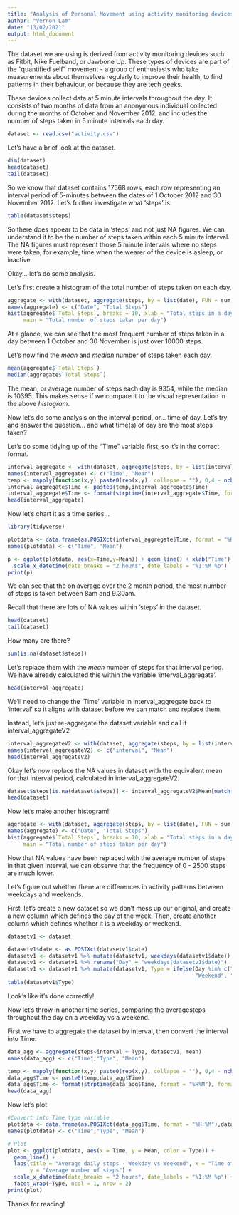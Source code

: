 ---
title: "Analysis of Personal Movement using activity monitoring devices"
author: "Vernon Lam"
date: "13/02/2021"
output: html_document
---

The dataset we are using is derived from activity monitoring devices such as Fitbit,
Nike Fuelband, or Jawbone Up. These types of devices are part of the "quantified self"
movement - a group of enthusiasts who take measurements about themselves regularly to
improve their health, to find patterns in their behaviour, or because they are tech geeks.

These devices collect data at 5 minute intervals throughout the day. It consists of two months
of data from an anonymous individual collected during the months of October and November 2012,
and includes the number of steps taken in 5 minute intervals each day.

```{r}
dataset <- read.csv("activity.csv")
```

Let's have a brief look at the dataset.

```{r cars}
dim(dataset)
head(dataset)
tail(dataset)
```

So we know that dataset contains 17568 rows, each row representing an interval period of 5-minutes between the dates of 1 October 2012 and 30 November 2012. Let's further investigate
what 'steps' is.

```{r}
table(dataset$steps)
```

So there does appear to be data in 'steps' and not just NA figures. We can understand it to be
the number of steps taken within each 5 minute interval. The NA figures must represent those 5 minute intervals where no steps were taken, for example, time when the wearer of the device is asleep, or inactive.  

Okay... let's do some analysis.

Let's first create a histogram of the total number of steps taken on each day.

```{r}
aggregate <- with(dataset, aggregate(steps, by = list(date), FUN = sum, na.rm = T))
names(aggregate) <- c("Date", "Total Steps")
hist(aggregate$`Total Steps`, breaks = 10, xlab = "Total steps in a day", ylab = "Frequency",
     main = "Total number of steps taken per day")
```

At a glance, we can see that the most frequent number of steps taken in a day between 1 October and 30 November is just over 10000 steps.

Let's now find the *mean* and *median* number of steps taken each day.

```{r}
mean(aggregate$`Total Steps`)
median(aggregate$`Total Steps`)
```

The mean, or average number of steps each day is 9354, while the median is 10395. This makes sense if we compare it to the visual representation in the above *histogram*.

Now let's do some analysis on the interval period, or... time of day. Let's try and answer the question... and what time(s) of day are the most steps taken?

Let's do some tidying up of the "Time" variable first, so it's in the correct format.
```{r}
interval_aggregate <- with(dataset, aggregate(steps, by = list(interval), FUN = mean, na.rm = T))
names(interval_aggregate) <- c("Time", "Mean")
temp <- mapply(function(x,y) paste0(rep(x,y), collapse = ""), 0,4 - nchar(interval_aggregate$Time))
interval_aggregate$Time <- paste0(temp,interval_aggregate$Time)
interval_aggregate$Time <- format(strptime(interval_aggregate$Time, format = "%H%M"), format = "%H:%M")
head(interval_aggregate)
```

Now let's chart it as a time series...

```{r, fig.width= 10}
library(tidyverse)

plotdata <- data.frame(as.POSIXct(interval_aggregate$Time, format = "%H:%M"),interval_aggregate$Mean)
names(plotdata) <- c("Time", "Mean")

p <- ggplot(plotdata, aes(x=Time,y=Mean)) + geom_line() + xlab("Time")+
  scale_x_datetime(date_breaks = "2 hours", date_labels = "%I:%M %p")
print(p)
```

We can see that the on average over the 2 month period, the most number of steps is taken between 8am and 9.30am.



Recall that there are lots of NA values within 'steps' in the dataset.
```{r}
head(dataset)
tail(dataset)
```
How many are there?
```{r}
sum(is.na(dataset$steps))
```

Let's replace them with the *mean* number of steps for that interval period. We have already calculated this within the variable 'interval_aggregate'.
```{r}
head(interval_aggregate)
```

We'll need to change the 'Time' variable in interval_aggregate back to 'interval' so it aligns with dataset before we can match and replace them.

Instead, let's just re-aggregate the dataset variable and call it interval_aggregateV2

```{r}

interval_aggregateV2 <- with(dataset, aggregate(steps, by = list(interval), FUN = mean, na.rm = T))
names(interval_aggregateV2) <- c("interval", "Mean")
head(interval_aggregateV2)
```

Okay let's now replace the NA values in dataset with the equivalent mean for that interval period, calculated in interval_aggregateV2.

```{r}
dataset$steps[is.na(dataset$steps)] <- interval_aggregateV2$Mean[match(dataset$interval, interval_aggregateV2$interval)]
head(dataset)
```

Now let's make another histogram!

```{r}
aggregate <- with(dataset, aggregate(steps, by = list(date), FUN = sum, na.rm = T))
names(aggregate) <- c("Date", "Total Steps")
hist(aggregate$`Total Steps`, breaks = 10, xlab = "Total steps in a day", ylab = "Frequency",
     main = "Total number of steps taken per day")
```

Now that NA values have been replaced with the average number of steps in that given interval, we can observe that the frequency of 0 - 2500 steps are much lower.



Let's figure out whether there are differences in activity patterns between weekdays and weekends.

First, let's create a new dataset so we don't mess up our original, and create a new column which defines the day of the week. Then, create another column which defines whether it is a weekday or weekend.

```{r}
datasetv1 <- dataset

datasetv1$date <- as.POSIXct(datasetv1$date)
datasetv1 <- datasetv1 %>% mutate(datasetv1, weekdays(datasetv1$date))
datasetv1 <- datasetv1 %>% rename("Day" = "weekdays(datasetv1$date)")
datasetv1 <- datasetv1 %>% mutate(datasetv1, Type = ifelse(Day %in% c("Saturday", "Sunday"),
                                                           "Weekend", "Weekday"))
table(datasetv1$Type)
```

Look's like it's done correctly!

Now let's throw in another time series, comparing the averagesteps throughout the day on a weekday vs a weekend.

First we have to aggregate the dataset by interval, then convert the interval into Time.
```{r}
data_agg <- aggregate(steps~interval + Type, datasetv1, mean)
names(data_agg) <- c("Time","Type", "Mean")

temp <- mapply(function(x,y) paste0(rep(x,y), collapse = ""), 0,4 - nchar(data_agg$Time))
data_agg$Time <- paste0(temp,data_agg$Time)
data_agg$Time <- format(strptime(data_agg$Time, format = "%H%M"), format = "%H:%M")
head(data_agg)
```

Now let's plot.

```{r, fig.width= 10}

#Convert into Time type variable
plotdata <- data.frame(as.POSIXct(data_agg$Time, format = "%H:%M"),data_agg$Type, data_agg$Mean)
names(plotdata) <- c("Time","Type", "Mean")

# Plot
plot <- ggplot(plotdata, aes(x = Time, y = Mean, color = Type)) +
  geom_line() +
  labs(title = "Average daily steps - Weekday vs Weekend", x = "Time of day", 
       y = "Average number of steps") +
  scale_x_datetime(date_breaks = "2 hours", date_labels = "%I:%M %p") +
  facet_wrap(~Type, ncol = 1, nrow = 2)
print(plot)
```

Thanks for reading!